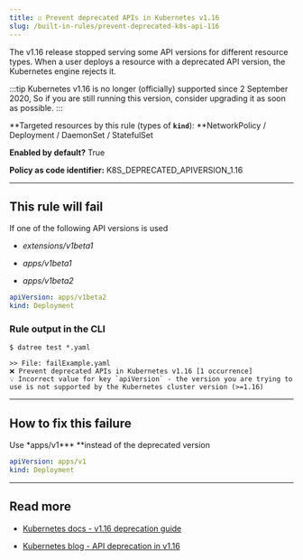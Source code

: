 ```yaml
---
title: ☑️ Prevent deprecated APIs in Kubernetes v1.16
slug: /built-in-rules/prevent-deprecated-k8s-api-116
---
```


The v1.16 release stopped serving some API versions for different resource types. When a user deploys a resource with a deprecated API version, the Kubernetes engine rejects it.

:::tip
Kubernetes v1.16 is no longer (officially) supported since 2 September 2020, So if you are still running this version, consider upgrading it as soon as possible.
:::

**Targeted resources by this rule (types of **`kind`**): **NetworkPolicy / Deployment / DaemonSet / StatefulSet

**Enabled by default?** True

**Policy as code identifier:** K8S_DEPRECATED_APIVERSION_1.16

---

## This rule will fail

If one of the following API versions is used

- _extensions/v1beta1_

- _apps/v1beta1_

- _apps/v1beta2_

```yaml
apiVersion: apps/v1beta2
kind: Deployment
```

### Rule output in the CLI

```none
$ datree test *.yaml

>> File: failExample.yaml
❌ Prevent deprecated APIs in Kubernetes v1.16 [1 occurrence]
💡 Incorrect value for key `apiVersion` - the version you are trying to use is not supported by the Kubernetes cluster version (>=1.16)
```

---

## How to fix this failure

Use \*apps/v1**\* **instead of the deprecated version

```yaml
apiVersion: apps/v1
kind: Deployment
```

---

## Read more

- [Kubernetes docs - v1.16 deprecation guide](https://kubernetes.io/docs/reference/using-api/deprecation-guide/#v1-16)

- [Kubernetes blog - API deprecation in v1.16](https://kubernetes.io/blog/2019/07/18/api-deprecations-in-1-16/)

